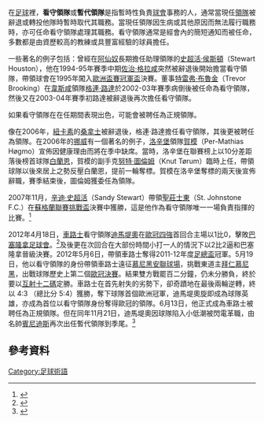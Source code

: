{{noteTA
|G1=Football
|G2=UEFA
|G3=EPL
|1=zh-hans:代理主教练;zh-hant:看守領隊;
|2=zh-hans:主教练;zh-hant:領隊;
}}
在[[足球|足球]]裡，'''看守領隊'''或'''暫代領隊'''是指暫時性負責[[足球會|球會]]事務的人，通常當現任[[領隊_(足球)|領隊]]被辭退或轉投他隊時暫時取代其職務。當現任領隊因生病或其他原因而無法履行職務時，亦可任命看守領隊處理其職務。看守領隊通常是經會內的簡短通知而被任命，多數都是由資歷較高的教練或具豐富經驗的球員擔任。

一些著名的例子包括：曾經在[[阿森納足球俱樂部|阿仙奴]]長期擔任助理領隊的[[史超活·侯斯頓|史超活·侯斯頓]]（Stewart Houston），他在1994-95年賽季中期[[佐治·格拉咸|佐治·格拉咸]]突然被辭退後開始擔當看守領隊，帶領球會在1995年闖入[[歐洲盃賽冠軍盃|歐洲盃賽冠軍盃]]決賽。董事[[特雷弗·布魯金|特雷弗·布魯金]]（Trevor Brooking）在[[西漢姆聯足球俱樂部|韋斯咸]]領隊[[格連·路達|格連·路達]]於2002-03年賽季病倒後被任命為看守領隊，然後又在2003-04年賽季初路達被辭退後再次擔任看守領隊。

如果看守領隊在在任期間表現出色，可能會被聘任為正規領隊。

像在2006年，[[紐卡素足球會|紐卡素]]的[[格雷姆·索內斯|桑拿士]]被辭退後，格連·路達擔任看守領隊，其後更被聘任為領隊。在2006年的[[挪威|挪威]]有一個著名的例子，[[洛辛堡BK|洛辛堡]]領隊[[柏-馬法亞斯·賀模|賀模]]（Per-Mathias Høgmo）宣佈因健康理由而將在季中缺席。當時，洛辛堡在聯賽榜上以10分差距落後榜首球隊[[白蘭恩|白蘭恩]]，賀模的副手克[[努特·圖倫姆|努特·圖倫姆]]（Knut Tørum）臨時上任，帶領球隊以後來居上之勢反壓白蘭恩，提前一輪奪標。賀模在洛辛堡奪標的兩天後宣佈辭職，賽季結束後，圖倫姆獲委任為領隊。

2007年11月，[[辛迪·史超活|辛迪·史超活]]（Sandy Stewart）帶領[[聖莊士東足球俱樂部|聖莊士東]]（St. Johnstone F.C.）在[[蘇格蘭聯賽挑戰盃|蘇格蘭聯賽挑戰盃]]決賽中獲勝，這是他作為看守領隊唯一一場負責指揮的比賽。<ref>{{Cite web |url=http://www.stjohnstonefc.co.uk/newsitem.asp?NewsID=2300 |title=「『聖人』光榮奪杯！！！」- 聖莊士東官方網站 |access-date=2008-11-08 |archive-date=2011-07-20 |archive-url=https://web.archive.org/web/20110720082530/http://www.stjohnstonefc.co.uk/newsitem.asp?NewsID=2300 |dead-url=no }}</ref>

2012年4月18日，[[車路士|車路士]]看守領隊[[迪馬堤奧|迪馬堤奧]]在[[歐冠|歐冠]][[2011/12賽季歐洲冠軍聯賽淘汰賽#準決賽|四強]]首回合主場以1比0，擊敗[[巴塞隆拿足球會|巴塞隆拿足球會]]。<ref>{{cite news|language=en|url=http://www.chelseafc.com/matchreport/20120418/chelsea-1-barcelona-0_2249014_61584|title=Chelsea 1v0 Barcelona, match report|publisher=''CHELSEA FC Offical''|date=2012-04-18|accessdate=2012-04-18|archive-date=2020-11-27|archive-url=https://web.archive.org/web/20201127062042/https://www.chelseafc.com/matchreport/20120418/chelsea-1-barcelona-0_2249014_61584|dead-url=no}}</ref>及後更在次回合在大部份時間小打一人的情況下以2比2逼和巴塞隆拿晉級決賽。2012年5月6日，帶領車路士奪得2011-12年度[[英格蘭足總盃|足總盃]]冠軍。5月19日，他以看守領隊的身份帶領車路士遠征[[慕尼黑|慕尼黑]][[安聯球場|安聯球場]]，挑戰東道主[[拜仁慕尼黑足球俱乐部|拜仁慕尼黑]]，出戰球隊歷史上第二個[[2012年歐洲冠軍聯賽決賽|歐冠決賽]]。結果雙方戰罷百二分鐘，仍未分勝負，終於要以[[互射十二碼|互射十二碼]]定勝。車路士在首先射失的劣勢下，卻奇蹟地在最後兩輪逆轉，終以 4:3 （總比分 5:4）獲勝，奪下球隊首個歐洲冠軍，迪馬堤奧旋即成為球隊英雄，亦成為首位以看守領隊身份奪得歐冠的領隊。6月13日，他正式成為車路士被聘任為正規領隊。但在同年11月21日，迪馬堤奧因球隊陷入小低潮被閃電革職，由名帥[[賓尼迪斯|賓尼迪斯]]再次出任暫代領隊到季尾。<ref>{{cite news |language=中文 |url=http://rthk.hk/rthk/news/expressnews/news.htm?expressnews&20121122&55&884533 |title=車路士委任賓尼迪斯領軍至季尾 |publisher=[[RTHK|RTHK]] Sport |date=2012-11-21 |accessdate=2012-11-21}}</ref>

== 參考資料 ==

{{reflist}}

[[Category:足球術語|Category:足球術語]]